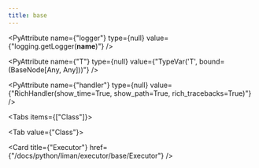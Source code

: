 ```yaml
---
title: base
---
```


<PyAttribute
  name={"logger"}
  type={null}
  value={"logging.getLogger(__name__)"}
/>

<PyAttribute
  name={"T"}
  type={null}
  value={"TypeVar('T', bound=(BaseNode[Any, Any]))"}
/>

<PyAttribute
  name={"handler"}
  type={null}
  value={"RichHandler(show_time=True, show_path=True, rich_tracebacks=True)"}
/>

<Tabs items={["Class"]}>

<Tab value={"Class"}>

<Cards >

<Card title={"Executor"} href={"/docs/python/liman/executor/base/Executor"} />

</Cards>

</Tab>

</Tabs>

